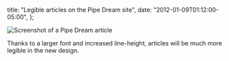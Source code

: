   title: "Legible articles on the Pipe Dream site",
  date: "2012-01-09T01:12:00-05:00",
};

![Screenshot of a Pipe Dream article](./article-design.png)

Thanks to a larger font and increased line-height, articles will be much more legible in the new design.
